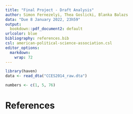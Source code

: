 ```yaml
---
title: "Final Project - Draft Analysis"
author: Simon Fernezelyi, Thea Goslicki, Blanka Balazs
data: "Due 8 January 2022, 23h59"
output:
  bookdown::pdf_document2: default
urlcolor: blue
bibliography: references.bib
csl: american-political-science-association.csl
editor_options: 
  markdown: 
    wrap: 72
---
```


\newpage

```r
library(haven)
data <- read_dta("CCES2014_raw.dta")
```


```r

numbers <- c(1, 5, 76)

```
\newpage

# References
